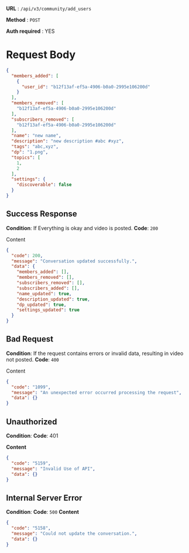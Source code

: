 **URL**  :  `/api/v3/community/add_users`

**Method**  :  `POST`

**Auth required**  : YES


# Request Body

```json
{
  "members_added": [
    {
      "user_id": "b12f13af-ef5a-4906-b0a0-2995e106200d"
    }
  ],
  "members_removed": [
    "b12f13af-ef5a-4906-b0a0-2995e106200d"
  ],
  "subscribers_removed": [
    "b12f13af-ef5a-4906-b0a0-2995e106200d"
  ],
  "name": "new name",
  "description": "new description #abc #xyz",
  "tags": "abc,xyz",
  "dp": "1.png",
  "topics": [
    1,
    2
  ],
  "settings": {
    "discoverable": false
  }
}
```

## Success Response

**Condition**: If Everything is okay and video is posted. 
**Code**: `200`

Content
```json
{
  "code": 200,
  "message": "Conversation updated successfully.",
  "data": {
    "members_added": [],
    "members_removed": [],
    "subscribers_removed": [],
    "subscribers_added": [],
    "name_updated": true,
    "description_updated": true,
    "dp_updated": true,
    "settings_updated": true
  }
}
```

## Bad Request

**Condition**: If the request contains errors or invalid data, resulting in video not posted.
**Code**: `400`

Content
```json
{
  "code": "1099",
  "message": "An unexpected error occurred processing the request",
  "data": {}
}
```

## Unauthorized

**Condition**: 
**Code**: 401

**Content**
```json
{
  "code": "5159",
  "message": "Invalid Use of API",
  "data": {}
}
```
##   Internal Server Error

**Condition**:
**Code**: `500`
**Content**
```json
{
  "code": "5158",
  "message": "Could not update the conversation.",
  "data": {}
}
```
